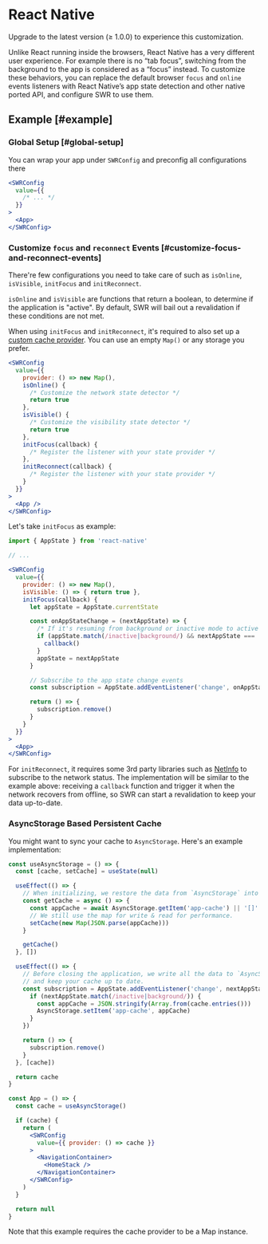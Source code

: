 
# React Native

<Callout>
  Upgrade to the latest version (≥ 1.0.0) to experience this customization.
</Callout>

Unlike React running inside the browsers, React Native has a very different user experience. For example there is no “tab focus”, switching from the background to the app is considered as a “focus” instead.
To customize these behaviors, you can replace the default browser `focus` and `online` events listeners with React Native’s app state detection and other native ported API, and configure SWR to use them.

## Example [#example]

### Global Setup [#global-setup]

You can wrap your app under `SWRConfig` and preconfig all configurations there

```jsx
<SWRConfig
  value={{
    /* ... */
  }}
>
  <App>
</SWRConfig>
```

### Customize `focus` and `reconnect` Events [#customize-focus-and-reconnect-events]

There're few configurations you need to take care of such as `isOnline`, `isVisible`, `initFocus` and `initReconnect`.

`isOnline` and `isVisible` are functions that return a boolean, to determine if the application is "active". By default, SWR will bail out a revalidation if these conditions are not met.

When using `initFocus` and `initReconnect`, it's required to also set up a [custom cache provider](/docs/advanced/cache). You can use an empty `Map()` or any storage you prefer.

```jsx
<SWRConfig
  value={{
    provider: () => new Map(),
    isOnline() {
      /* Customize the network state detector */
      return true
    },
    isVisible() {
      /* Customize the visibility state detector */
      return true
    },
    initFocus(callback) {
      /* Register the listener with your state provider */
    },
    initReconnect(callback) {
      /* Register the listener with your state provider */
    }
  }}
>
  <App />
</SWRConfig>
```

Let's take `initFocus` as example:

```jsx
import { AppState } from 'react-native'

// ...

<SWRConfig
  value={{
    provider: () => new Map(),
    isVisible: () => { return true },
    initFocus(callback) {
      let appState = AppState.currentState

      const onAppStateChange = (nextAppState) => {
        /* If it's resuming from background or inactive mode to active one */
        if (appState.match(/inactive|background/) && nextAppState === 'active') {
          callback()
        }
        appState = nextAppState
      }

      // Subscribe to the app state change events
      const subscription = AppState.addEventListener('change', onAppStateChange)

      return () => {
        subscription.remove()
      }
    }
  }}
>
  <App>
</SWRConfig>
```

For `initReconnect`, it requires some 3rd party libraries such as [NetInfo](https://github.com/react-native-netinfo/react-native-netinfo) to subscribe to the network status. The implementation will be similar to the example above: receiving a `callback` function and trigger it when the network recovers from offline, so SWR can start a revalidation to keep your data up-to-date.


### AsyncStorage Based Persistent Cache

You might want to sync your cache to `AsyncStorage`. Here's an example implementation:

```jsx
const useAsyncStorage = () => {
  const [cache, setCache] = useState(null)

  useEffect(() => {
    // When initializing, we restore the data from `AsyncStorage` into a map.
    const getCache = async () => {
      const appCache = await AsyncStorage.getItem('app-cache') || '[]'
      // We still use the map for write & read for performance.
      setCache(new Map(JSON.parse(appCache)))
    }

    getCache()
  }, [])

  useEffect(() => {
    // Before closing the application, we write all the data to `AsyncStorage`
    // and keep your cache up to date.
    const subscription = AppState.addEventListener('change', nextAppState => {
      if (nextAppState.match(/inactive|background/)) {
        const appCache = JSON.stringify(Array.from(cache.entries()))
        AsyncStorage.setItem('app-cache', appCache)
      }
    })

    return () => {
      subscription.remove()
    }
  }, [cache])

  return cache
}

const App = () => {
  const cache = useAsyncStorage()

  if (cache) {
    return (
      <SWRConfig
        value={{ provider: () => cache }}
      >
        <NavigationContainer>
          <HomeStack />
        </NavigationContainer>
      </SWRConfig>
    )
  }

  return null
}
```

<Callout>
  Note that this example requires the cache provider to be a Map instance.
</Callout>
